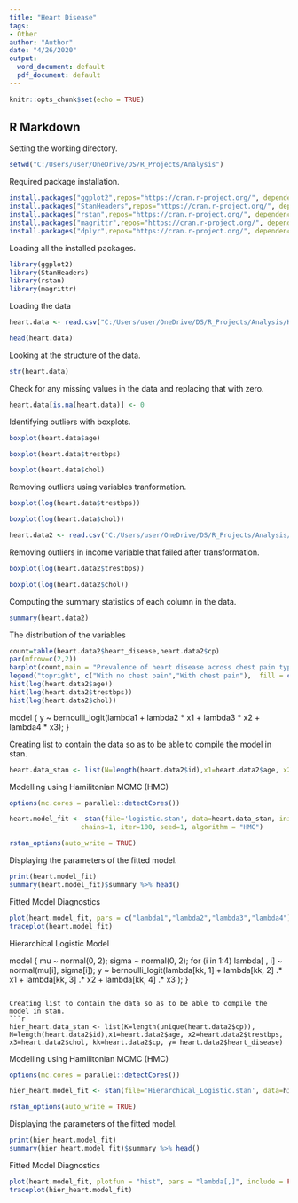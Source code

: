 ---
title: "Heart Disease"
tags:
- Other
author: "Author"
date: "4/26/2020"
output:
  word_document: default
  pdf_document: default
---
```{r setup, include=FALSE}
knitr::opts_chunk$set(echo = TRUE)
```

## R Markdown

Setting the working directory.
```{r}
setwd("C:/Users/user/OneDrive/DS/R_Projects/Analysis")
```
Required package installation.
```{r eval=FALSE, include=FALSE}
install.packages("ggplot2",repos="https://cran.r-project.org/", dependencies=TRUE)
install.packages("StanHeaders",repos="https://cran.r-project.org/", dependencies=TRUE)
install.packages("rstan",repos="https://cran.r-project.org/", dependencies=TRUE)
install.packages("magrittr",repos="https://cran.r-project.org/", dependencies=TRUE) 
install.packages("dplyr",repos="https://cran.r-project.org/", dependencies=TRUE) 
```
Loading all the installed packages.
```{r}
library(ggplot2)
library(StanHeaders)
library(rstan)
library(magrittr)
```
Loading the data 
```{r}
heart.data <- read.csv("C:/Users/user/OneDrive/DS/R_Projects/Analysis/Heart_Disease.csv")

head(heart.data)
```
Looking at the structure of the data.
```{r}
str(heart.data)
```
Check for any missing values in the data and replacing that with zero.
```{r}
heart.data[is.na(heart.data)] <- 0
```
Identifying outliers with boxplots.
```{r}
boxplot(heart.data$age)
```
```{r}
boxplot(heart.data$trestbps)
```
```{r}
boxplot(heart.data$chol)
```
Removing outliers using variables tranformation.
```{r}
boxplot(log(heart.data$trestbps))
```
```{r}
boxplot(log(heart.data$chol))
```
```{r}
heart.data2 <- read.csv("C:/Users/user/OneDrive/DS/R_Projects/Analysis/Heart_Disease_Modified.csv")
```
Removing outliers in income variable that failed after transformation.
```{r}
boxplot(log(heart.data2$trestbps))
```
```{r}
boxplot(log(heart.data2$chol))
```
Computing the summary statistics of each column in the data.
```{r}
summary(heart.data2)
```

The distribution of the variables

```{r}
count=table(heart.data2$heart_disease,heart.data2$cp)
par(mfrow=c(2,2))
barplot(count,main = "Prevalence of heart disease across chest pain type", xlab = "Chest pain type", ylab = "Numbers",las = 1, col = c("red","blue"), beside=TRUE)
legend("topright", c("With no chest pain","With chest pain"),  fill = c("red","blue"))
hist(log(heart.data2$age))
hist(log(heart.data2$trestbps))
hist(log(heart.data2$chol))

```
model {
   y ~ bernoulli_logit(lambda1 + lambda2 * x1 + lambda3 * x2 + lambda4 * x3);
}


Creating list to contain the data so as to be able to compile the model in stan.
```{r}
heart.data_stan <- list(N=length(heart.data2$id),x1=heart.data2$age, x2=heart.data2$trestbps, x3=heart.data2$chol, y= heart.data2$heart_disease)
```

Modelling using Hamilitonian MCMC (HMC)
```{r warning=TRUE}
options(mc.cores = parallel::detectCores())

heart.model_fit <- stan(file='logistic.stan', data=heart.data_stan, init=0,
                  chains=1, iter=100, seed=1, algorithm = "HMC")

rstan_options(auto_write = TRUE)
```

Displaying the parameters of the fitted model.
```{r}
print(heart.model_fit)
summary(heart.model_fit)$summary %>% head()
```

Fitted Model Diagnostics
```{r}
plot(heart.model_fit, pars = c("lambda1","lambda2","lambda3","lambda4"))
traceplot(heart.model_fit)
```
Hierarchical Logistic Model

model {
  mu ~ normal(0, 2);
  sigma ~ normal(0, 2);
  for (i in 1:4)
    lambda[ , i] ~ normal(mu[i], sigma[i]);
  y ~ bernoulli_logit(lambda[kk, 1] + lambda[kk, 2] .* x1 + lambda[kk, 3] .* x2 + lambda[kk, 4] .* x3 );
}  

```

Creating list to contain the data so as to be able to compile the model in stan.
```{r}
hier_heart.data_stan <- list(K=length(unique(heart.data2$cp)), N=length(heart.data2$id),x1=heart.data2$age, x2=heart.data2$trestbps, x3=heart.data2$chol, kk=heart.data2$cp, y= heart.data2$heart_disease)
```

Modelling using Hamilitonian MCMC (HMC)
```{r warning=TRUE}
options(mc.cores = parallel::detectCores())

hier_heart.model_fit <- stan(file='Hierarchical_Logistic.stan', data=hier_heart.data_stan, init=0, chains=1, iter=100, seed=1, algorithm = "HMC")

rstan_options(auto_write = TRUE)
```

Displaying the parameters of the fitted model.
```{r}
print(hier_heart.model_fit)
summary(hier_heart.model_fit)$summary %>% head()
```

Fitted Model Diagnostics
```{r}
plot(heart.model_fit, plotfun = "hist", pars = "lambda[,]", include = FALSE)
traceplot(hier_heart.model_fit)
```
